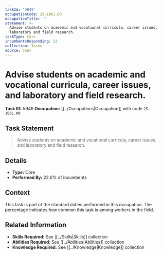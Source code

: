 ```yaml
---
taskId: '5949'
occupationCode: 25-1061.00
occupationTitle: ''
statement: >-
  Advise students on academic and vocational curricula, career issues, and
  laboratory and field research.
taskType: Core
incumbentsResponding: 22
collection: Tasks
source: onet
---
```

# Advise students on academic and vocational curricula, career issues, and laboratory and field research.

**Task ID:** 5949
**Occupation:** [[../Occupations|Occupation]] with code `25-1061.00`

## Task Statement

> Advise students on academic and vocational curricula, career issues, and laboratory and field research.

## Details

- **Type:** Core
- **Performed By:** 22.0% of incumbents

## Context

This task is part of the standard duties performed in this occupation. The percentage indicates how common this task is among workers in the field.

## Related Information

- **Skills Required:** See [[../Skills|Skills]] collection
- **Abilities Required:** See [[../Abilities|Abilities]] collection
- **Knowledge Required:** See [[../Knowledge|Knowledge]] collection
